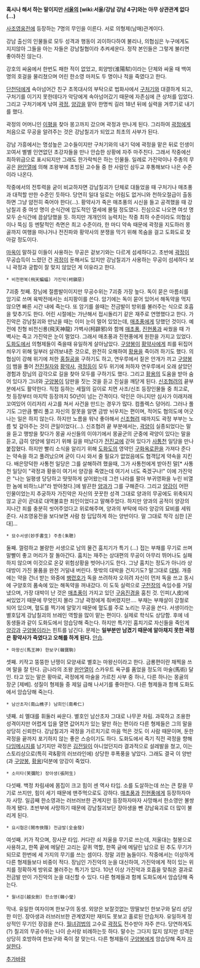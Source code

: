 '''혹시나 해서 하는 말이지만 [[서울]]의 [wiki:서울/강남 강남 4구]와는 아무 상관관계 없다(…)'''

[[사조영웅전]]에 등장하는 7명의 무인을 이른다. 서로 의형제(남매)관계이다.

강남 출신의 인물들로 모두 성격과 행동이 괴이하다하여 불리나, 의협심은 누구에게도 지지않아 그들을 아는 자들은 강남칠협이라 추켜세운다. 정작 본인들은 그렇게 불리면 좋아하진 않는다. 

강호의 싸움에서 한번도 패한 적이 없었고, 회양방(淮陽幇)이라는 단체와 싸울 때 백여명의 호걸을 물리쳤으며 어린 한소영 마저도 두 명이나 적을 죽였다고 한다.

[[단천덕]]에게 속아넘어간 친구 초목대사의 부탁으로 법화사에서 [[구처기]]와 대결하게 되고, 구처기를 이기지 못한데다가 악당에게 속아넘어갔기 때문에 자존심에 큰 상처를 입었다. 그리고 구처기에게 낚여 [[곽정]], [[양강]]을 맡아 한명씩 길러 18년 뒤에 실력을 겨루기로 내기를 했다.

곽정의 어머니인 [[이평]]을 찾아 몽고까지 갔으며 곽정과 만나게 된다. 그리하여 [[곽정]]에게 처음으로 무공을 알려주는 것은 강남칠괴가 되었고 최초의 사부가 된다.

강남 가흥에서는 명성높은 고수들이지만 구처기와의 내기 덕에 곽정을 맡은 뒤로 인생이 꼬여서 별별 인연없던 초강자들을 만나 안습한 상황에 자주 마주친다. 그래서 작중에선 최하위급으로 표시되지만 그래도 한가락씩은 하는 인물들. 일례로 가진악이나 주총의 무공은 [[완안열]]에 의해 조왕부에 초빙된 고수들 중 한 사람인 삼두교 후통해보다 나은 수준이라 나온다.

작중에서의 전투력을 굳이 비교하자면 강남칠괴가 단체로 대들었을 때 구처기나 매초풍과 대적할 만한 수준인 듯하다. 당연히 일대 일로는 어림도 없거니와 천하오절급이 출동하면 그냥 얌전히 죽어야 한다(...). 황약사가 죽은 매초풍의 시신을 들고 공격했을 때 강남칠괴 중 여섯 명이 순식간에 압도적인 열세에 몰릴 정도였다. 진심으로 나오면 여섯 명 모두 순식간에 끔살당했을 듯. 하지만 개개인의 능력치는 작중 최하 수준이라도 의협심이나 뚝심 등 멘탈적인 측면은 최고 수준이라, 한 마디 약속 때문에 곽정을 지도하러 몽골까지 여행을 떠나거나 전진파와 황약사의 분쟁을 막기 위해 목숨을 걸고 도화도로 찾아갈 정도이다.

[[마옥]]이 말하길 이들이 사용하는 무공은 겉보기와는 다르게 섬세하다고. 초반에 [[곽정]]이 무공습득이 느렸던 건 [[곽정]]이 둔해서도 있지만 강남칠괴가 사용하는 무공이 섬세하다 보니 곽정과 궁합이 잘 맞지 않았던 게 이유라고 한다.


 * 비천편복(飛天蝙蝠) 가진악(柯鎭惡)
7괴중 첫째. 장님에 절름발이이지만 무공수위는 7괴중 가장 높다. 독이 묻은 마름쇠를 암기로 쓰며 육박전에서는 쇠지팡이를 쓴다. 암기에는 독이 묻어 있어서 해독약을 먹지 않으면 빠른 시간 내에 죽는다. 또 암기를 쓸때는 전금발이 방위를 불러주는 식으로 호흡을 맞추기도 한다.
어린 시절에는 가난해서 접시돌리기 같은 재주로 연명했다고 한다.
가진악은 강남칠괴와 만났을 때는 이미 눈이 멀어 있었는데, [[매초풍]]에게 당했던 것이다. 예전에 친형 비천신룡(飛天神龍) 가벽사(柯辟邪)와 함께 [[매초풍]], [[진현풍]]과 싸웠을 때 가벽사는 죽고 가진악은 눈이 멀었다. 그래서 매초풍과 진현풍에게 원한을 가지고 있었다.
[[도화도]]에서 의형제들이 죽을때 유일하게 살아남았다. [[구양봉]]이 [[황약사]]에게 죄를 뒤집어 씌우기 위해 일부러 살려보내준 것으로, 완전히 오해하여 [[황용]]을 죽이려 하기도 했다. 의협심이 강해 위기에 처한 [[홍칠공]]을 구하기도 하고, 연우루에서 짙은 안개가 끼고 [[구양봉]]이 뱀을 풀어 [[전진칠자]]와 [[황약사]], [[곽정]]등이 모두 위기에 처하자 연우루에서 오래 살았던 경험과 장님의 감각으로 길을 찾아 모두를 구하기도 했다.
그리고 [[황용]]의 도움을 받아 숨어 있다가 그녀와 [[구양봉]]이 담판을 짓는 것을 듣고 진실을 깨닫게 된다.
[[신조협려]]의 끝부분에서도 활약한다. 직접 등하는 세월의 길이로 치면 사조/신조 등장인물들 중 최고로, 첫 등장부터 마지막 등장까지 50년이 넘는 간격이다.
악인은 아니지만 심사가 이래저래 꼬여있어 이리저리 사고를 쳐서 사건을 만드는 경우가 많다. 컴플렉스 덩어리. 그러나 풀기도 그만큼 빨리 풀고 자신의 잘못을 알면 금방 뉘우치는 편이며, 적어도 협의도에 어긋나는 일은 하지 않는다. 하지만 노름을 워낙 좋아해서 [[신조협려]] 때까지도 곽정 부부는 노름 빚 갚아주는 것이 큰일이었다(...).
신조협려 끝 부분에서는, [[곽양]]이 실종되었다는 말을 듣고 행방을 찾다가 몽골 사신들의 이야기에서 몽골군의 군중에 곽양이 있다는 말을 듣고, 급히 양양에 알리기 위해 길을 떠났다가 [[전진교]]에 갇혀 있다가 [[사통천]] 일당을 만나 붙잡혔다. 하지만 빨리 소식을 알리기 위해 [[도화도]]의 영약인 [[구화옥로환]]을 가져다 준다는 약속을 하고 풀려났으며 굳이 다시 와서 줄 필요가 없었음에도 협객답게 약속을 지킨다.
배은망덕한 사통천 일당은 그를 살해하려 했을때, 그가 사통천에게 받아친 말[* 사통천 일당이 "곽정과 황용이 여기서 양강을 죽였는데 여기서 너도 죽겠구나!" 이에 가진악은 "나는 일평생 당당하고 떳떳하게 살어왔는데 그런 나라를 팔아 부귀영화을 누린 비열한 놈에 비하느냐!"라 받아쳤다.]에 발끈한 [[양과]]가 그를 구해준다. 그리고 [[양강]]이 어떤 인물이었는지 추궁하자 가진악은 자신의 꿋꿋한 성격 그대로 양과의 무공에도 위축되지 않고 곧이 곧대로 대역불효한 죄인이었다고 말해주었다. 하지만 양과의 공적이 양강의 지나간 죄를 충분히 씻어주었다고 위로해주며, 양과의 부탁에 따라 양강의 묘비를 세워준다. 사조영웅전을 보다보면 사람 참 답답하게 하는 양반이다. 말 그대로 착각 심한 [꼰대]...

 * 묘수서생(妙手書生) 주총(朱聰)
둘째. 껄렁하고 불량한 서생으로 남의 물건 훔치기가 특기 (...) 접는 부채를 무기로 쓰며 말빨이 좋고 머리가 잘 돌아간다. 훔치는 재주는 상대편의 무공이 아무리 뛰어나도 실패하지 않으며 이것으로 온갖 위험상황을 벗어나기도 한다. 그냥 훔치는 정도가 아니라 상대방이 가진 물품을 완전 거덜내 버린다. 뜻밖의 대박을 건지기도? 말그대로 [[대털]]. 개중에는 약을 건너 받는 와중에 [[팽련호]]가 독을 쓰려하자 오히려 자신이 먼저 독을 쓰고 동시에 구양호의 품속에 있는 해독약을 꺼내갔다.
이 도둑 실력으로 [[구천장]]의 속임수를 거덜냈으며, 가장 대박이 난 것은 [[매초풍]]이 가지고 있던 [[구음진경]]을 훔친 것. 인피(人皮)에 써있었기 때문에 무엇인지 몰라 그냥 곽정에게 줘버렸지만….
부채는 부채살이 강철로 되어 있으며, 혈도를 찍기에 알맞기 때문에 혈도를 주로 노리는 무공을 쓴다.
서생이라는 별호답게 강남칠괴의 브레인 역할을 많이 맡는 편이다. 실제로 학식도 상당함.
후에 네 동생들과 같이 도화도에서 암습당해 죽는다. 하지만 특기인 훔치기로 자신들을 죽인게 [[양강]]과 [[구양봉]]이라는 힌트를 남긴다. 문제는 '''일부분만 남겼기 때문에 알아채지 못한 곽정은 황약사가 죽였다고 오해를 하게 된다.''' [[안습]].

 * 마왕신(馬王神) 한보구(韓寶駒)
셋째. 키작고 뚱뚱한 난쟁이 모양새로 별호는 마왕신이라고 한다. 금룡편이란 채찍을 쓰며 말을 잘 탄다. 금나라의 조왕 [[완안열]]이 스카우트 욕구를 품었을 정도의 마술(馬術) 달인. 타고 있는 말은 황마로, 곽정에게 마술을 가르친 사부 중 하나, 다른 하나는 몽골의 장군 [제베]. 성질이 형제들 중 제일 급해 나서기를 좋아한다.
다른 형제들과 함께 도화도에서 암습당해 죽는다.

 * 남산초자(南山樵子) 남희인(南希仁)
넷째. 쇠 멜대를 휘둘러 싸운다. 별호인 남산초자 그대로 나무꾼 차림. 과묵하고 조용한 성격이지만 어렵게 입을 열면 값어치가 있는 말만 하는 편이라 다른 형제들은 그의 말을 상당히 신뢰한다. 강남칠괴가 곽정을 가르치기로 마음 먹은 것도 이 사람 때문이며, 둔한 곽정을 끝까지 포기하지 않는 좋은 스승이기도 하다. 도화도에서 죽기 직전 곽정을 향해 [[다잉메시지]]를 남기지만 곽정은 [[김전일]]이 아니었던지라 결과적으로 설레발을 쳤고, 이는 스토리상으로(특히 곽&황의 러브라인에) 상당한 후폭풍을 낳았다. 그래도 결국 이 양반(과 [[구양봉]], [[황용]])덕분에 양강이 죽었다.

 * 소미타(笑彌陀) 장아생(張阿生)
다섯째. 백정 차림새에 몸집이 크고 힘이 센 역사 타입. 소를 도살하는데 쓰는 큰 칼을 무기로 쓰지만, 힘이 세기 때문에 맨주먹으로도 강하다.
[[매초풍]]과 [[진현풍]]에게 등장하자마자 사망. 일곱째 한소영과는 러브러브한 관계지만 등장하자마자 사망해서 한소영만 불쌍하게 됐다. 초반부에 사망하기 때문에 강남칠괴보단 장아생을 뺀 강남육괴로 더 많이 불리게 된다.

 * 요시협은(鬧市俠隱) 전금발(全金發)
여섯째. 키가 작으며, 장사꾼 타입. 커다란 쇠 저울을 무기로 쓰는데, 저울대는 철봉으로 사용하고, 한쪽 끝에 메달린 고리는 갈퀴 역할, 한쪽 긑에 메달린 납으로 된 추도 무기가 되므로 한번에 세 가지의 무기를 쓰는 셈이다. 정말 괴한 놈들이다. 작중에서는 이상하게 다른 형제들보다 비중이 적다.
장님인 가진악의 눈을 대신하여, 가진악에게 적이 있는 위치를 정확하게 방위로 불러주는 특기가 있다. 10년 이상 가진악과 호흡을 맞춰온 결과로 전금발 만이 가진악의 눈을 대신할 수 있다. 다른 형제들과 함께 도화도에서 암습당해 죽는다.

 * 월녀검(越女劍) 한소영(韓小瑩)
막내. 유일한 여자이며 한보구의 동생. 외양은 보잘것없는 땅딸보인 한보구와 달리 상당한 미인. 장아생과 러브러브한 관계였지만 재미도 못보고 홀로된 안습처자. 유일하게 정상적인 무기인 장검을 쓴다. [[월녀검법]]의 고수로 [[곽정]]도 전수받아 자주 쓴다. 당연하게도(?) 칠괴의 무공수위는 나이 순서랑 비례하는듯 하다. 말수는 그다지 많지 않지만 성격은 상당히 호방하여 한보구와 죽이 잘 맞는다. 다른 형제들이 [[구양봉]]에게 암습당해 죽자 [[자살]]한다.

[[추가바람]]
